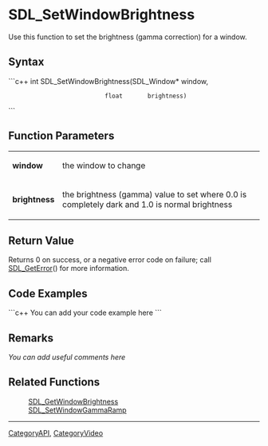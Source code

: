 <!-- pragma section-numbers off -->
<!-- pragma camelcase off -->

= SDL_SetWindowBrightness =
Use this function to set the brightness (gamma correction) for a window.


== Syntax ==
```c++
int SDL_SetWindowBrightness(SDL_Window* window,
                            float       brightness)
```

== Function Parameters ==
{|
|'''window'''
|the window to change
|-
|'''brightness'''
|the brightness (gamma) value to set where 0.0 is completely dark and 1.0 is normal brightness
|}

== Return Value ==
Returns 0 on success, or a negative error code on failure; call [[SDL_GetError]]() for more information.

== Code Examples ==
```c++
You can add your code example here
```

== Remarks ==
''You can add useful comments here''

== Related Functions ==
:[[SDL_GetWindowBrightness]]
:[[SDL_SetWindowGammaRamp]]

----
[[CategoryAPI]], [[CategoryVideo]]
